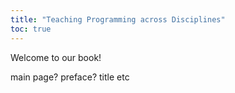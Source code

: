 ```yaml
---
title: "Teaching Programming across Disciplines"
toc: true
---
```


Welcome to our book!

main page? preface? title etc
